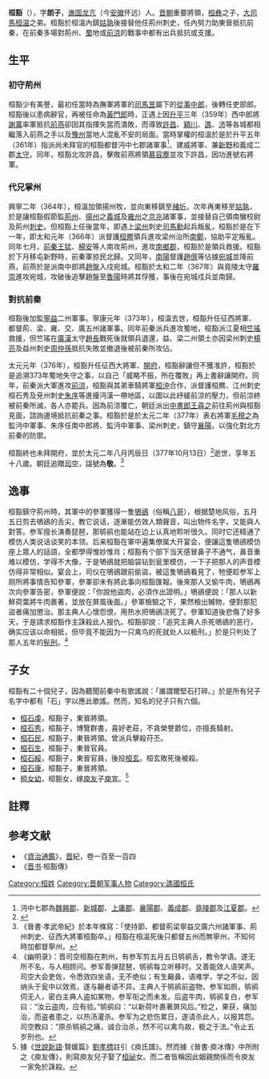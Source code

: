 '''桓豁'''（{{bd|320年||377年|10月13日|catIdx=H}}），字'''朗子'''，[[谯国|谯国]][[龙亢|龙亢]]（今[[安徽|安徽]]怀远）人。[[晋朝|晋朝]]重要將領，[[桓彝|桓彝]]之子，[[大司馬|大司馬]][[桓温|桓温]]之弟。桓豁於桓溫內鎮[[姑孰|姑孰]]後接替他任荊州刺史，任內努力助東晉抵抗前秦，在前秦多場對荊州、[[蜀|蜀]]地或[[前涼|前涼]]的戰事中都有出兵抵抗或支援。

== 生平 ==
=== 初守荊州 ===
桓豁少有美譽，最初任當時為撫軍將軍的[[司馬昱|司馬昱]]屬下的[[從事中郎|從事中郎]]，後轉任吏部郎。桓豁後以患病辭官，再被任命為[[黃門郎|黃門郎]]時，正遇上因[[升平|升平]]三年（359年）西中郎將[[謝萬|謝萬]]率軍抵抗[[前燕|前燕]]卻因其指揮失當而潰敗，而導致[[許昌|許昌]]、[[穎川|穎川]]、[[譙|譙]]、[[沛|沛]]等各城都相繼落入前燕之手以及[[豫州|豫州]]當地人混亂不安的局面。當時掌權的桓溫於是於升平五年（361年）指派尚未拜官的桓豁都督沔中七郡諸軍事<ref>沔中七郡為[[魏興郡|魏興郡]]、[[新城郡|新城郡]]、[[上庸郡|上庸郡]]、[[襄陽郡|襄陽郡]]、[[義成郡|義成郡]]、[[竟陵郡|竟陵郡]]及[[江夏郡|江夏郡]]。</ref>、建威將軍、兼[[新野|新野]]和義成二郡[[太守|太守]]。同年，桓豁北攻許昌，擊敗前燕將領[[慕容塵|慕容塵]]並攻下許昌，因功進號右將軍。

=== 代兄掌州 ===
興寧二年（364年），桓溫加領揚州牧，並向東移鎮至[[赭圻|赭圻]]。次年再東移至[[姑孰|姑孰]]，於是讓桓豁假節監[[荊州|荊州]]、[[揚州_(古代)|揚州]]之[[義城|義城]]及[[雍州|雍州]]之[[京兆|京兆]]諸軍事，並接替自己領南蠻校尉及荊州[[刺史|刺史]]。但桓豁上任後當年，即遇上[[梁州|梁州]]刺史[[司馬勳|司馬勳]]起兵叛亂，桓豁於是在下一年，即太和元年（366年）派督護[[桓羆|桓羆]]領兵進攻梁州治所[[南鄭|南鄭]]，協助平定叛亂。同年七月，[[前秦|前秦]][[王猛|王猛]]、[[楊安|楊安]]等人南攻荊州，進攻[[南鄉郡|南鄉郡]]，桓豁於是領兵救援。桓豁於下月移屯新野時，前秦軍掠民北歸。又同年，[[南陽|南陽]]督護[[趙億|趙億]]等佔據[[宛城|宛城]]並降前燕，前燕於是派南中郎將[[趙盤|趙盤]]入戍宛城。桓豁於太和二年（367年）與竟陵太守[[羅崇|羅崇]]進攻宛城，攻破後追擊趙盤至[[魯陽|魯陽]]時將其俘獲，事後在宛城戍兵並南歸。

=== 對抗前秦 ===
桓豁後加監[[寧州|寧]][[益州|益]]二州軍事。寧康元年（373年），桓溫去世，桓豁升任征西將軍、都督荊、梁、雍、交、廣五州諸軍事。同年前秦派兵進攻蜀地，桓豁派江夏相[[竺瑤|竺瑤]]救援，但竺瑤在[[廣漢|廣漢]]太守[[趙長|趙長]]戰死後就領兵退還，益、梁二州領土亦因梁州刺史[[楊亮|楊亮]]及益州刺史[[周仲孫|周仲孫]]抵抗失敗並撤退後被前秦所攻佔。

太元元年（376年），桓豁升任征西大將軍、[[開府|開府]]，桓豁辭讓但不獲准許，桓豁於是追溯373年蜀地失守之事，以自己「威略不振，所在覆敗」再上書辭讓開府。同年，前秦派大軍進攻[[前涼|前涼]]，桓豁與其弟車騎將軍[[桓沖|桓沖]]合作，派督護桓羆、江州刺史桓石秀及兗州刺史[[朱序|朱序]]等進擾沔漢一帶地區，以圖以此紓緩前涼的壓力，但前涼終被前秦所滅，各人亦罷兵。因為前涼覆亡，朝廷派出[[中書郎|中書郎]][[王尋之|王尋之]]前往荊州與桓豁見面，諮詢邊境抵抗前秦之事。桓豁於是於太元二年（377年）表右將軍[[毛穆之|毛穆之]]為監沔中軍事、朱序任南中郎將、監沔中軍事、梁州刺史，鎮守[[襄陽|襄陽]]，以強化對北方前秦的防禦。

桓豁終也未拜開府，並於太元二年八月丙辰日（377年10月13日）<ref>{{Cite web |url=http://sinocal.sinica.edu.tw/ |title=兩千年中西曆轉換 |accessdate=2011-04-02 |archive-date=2018-06-15 |archive-url=https://web.archive.org/web/20180615004633/http://sinocal.sinica.edu.tw/ |dead-url=yes }}</ref>逝世，享年五十八歲。朝廷追贈[[司空|司空]]，諡號為'''敬'''。<ref>《晉書·孝武帝紀》於本年條寫：「使持節、都督荊梁寧益交廣六州諸軍事、荊州刺史、征西大將軍桓豁卒。」桓豁在桓溫死後只都督五州而無寧州，不知何時加都督寧州。</ref>

==逸事==
桓豁鎮守荊州時，其軍中的參軍獲得一隻[[鴝鵒|鴝鵒]]（俗稱[[八哥|八哥]]），根据楚地风俗，五月五日剪去鴝鵒的舌尖，教它说话，逐漸能仿效人類聲音，叫出物件名字，又能與人對答。参军擅长演奏琵琶，那鸲鹆也能站在边上认真地聆听很久。同时它还精通了模仿人类说话谈笑的本领。后来桓豁在軍中遍集僚属大开宴会，便讓這隻鴝鵒模仿座上眾人的話語，全都學得惟妙惟肖；桓豁有个部下当天感冒鼻子不通气，鼻音重难以模仿，学得不大像，于是鴝鵒就把脑袋钻到瓮里模仿，一下子把那人的声音模仿得非常相似。宴会上，司仪在鴝鵒跟前偷盜，被這隻鴝鵒看見了，牠便趁参军上厕所將事情告知參軍，參軍卻未有將此事向桓豁匯報。後來那人又偷牛肉，鴝鵒再次向參軍告密，參軍便說：「你說他盜肉，必須作出證明。」鴝鵒便說：「那人以新鮮荷葉將牛肉裹著，並放在屏風後面。」參軍檢驗之下，果然檢出贓物，便對那犯盜者痛加懲治。那主典人心懷怨恨，用热水把鴝鵒浇死了。參軍知道後悲傷了好多天，于是請求桓豁作主誅殺此人报仇。桓豁卻說：「追究主典人杀死鴝鵒的恶行，确实应该以命相抵，但毕竟不能因为一只禽鸟的死就处人以极刑。」於是只判处了那人五年的[[髡刑|髡刑]]。<ref>《幽明录》：晋司空桓豁在荆州，有参军剪五月五日鸲鹆舌，教令学语。遂无所不名，与人相顾问。参军善弹琵琶，鸲鹆每立听移时。又善能效人语笑声。司空大会吏佐，令悉效四坐语，无不绝似；有生齆鼻，语难学，学之不似，因纳头于瓮中以效焉，遂与齆者语不异。主典人于鸲鹆前盗物，参军如厕，鸲鹆伺无人，密白主典人盗如某物，参军衔之而未发。后盗牛肉，鸲鹆复白，参军曰：“汝云盗肉，应有验。”鸲鹆曰：“以新荷叶裹著屏风后。”检之，果获，痛加治，而盗者患之，以热汤灌杀。参军为之悲伤累日，遂请杀此人，以报其怨。司空教曰：“原杀鸲鹆之痛，诚合治杀，然不可以禽鸟故，极之于法。”令止五岁刑也。</ref>

==子女 ==
桓豁有二十個兒子，因為聽聞前秦中有歌謠說：「誰謂爾堅石打碎。」於是所有兒子名字中都有「石」字以應此歌謠。然而，知名的兒子只有六個。
*[[桓石虔|桓石虔]]，桓豁子，東晉將領。
*[[桓石秀|桓石秀]]，桓豁子，博覽群書，喜好老莊，不貪榮譽爵位，亦擅長騎射。
*[[桓石民|桓石民]]，桓豁子，東晉將領。曾派兵擊殺苻丕。
*[[桓石生|桓石生]]，桓豁子，東晉官員。
*[[桓石綏|桓石綏]]，桓豁子，東晉官員，後投[[桓玄|桓玄]]。桓玄敗死後被殺。
*[[桓石康|桓石康]]，桓豁子，東晉將領。
*[[桓女幼|桓女幼]]，桓豁女，嫁[[庾友|庾友]]子[[庾宣|庾宣]]。<ref>據《[[世說新語|世說新語]]·賢媛篇》[[劉孝標|劉孝標]]註引《庾氏譜》。然而據《晉書·庾冰傳》中所附之《庾友傳》，則寫庾友兒子娶了[[桓祕|桓祕]]女。而二者皆稱因此姻親關係而令庾友一家免於誅殺。</ref>

== 註釋 ==
{{reflist}}
==参考文献==
*《[[資治通鑑|資治通鑑]]》，[[晋|晋]]紀，卷一百至一百四
*《[[晋书|晋书]]·桓豁傳》

[[Category:桓姓|Category:桓姓]]  
[[Category:晋朝军事人物|Category:晋朝军事人物]]
[[Category:譙國桓氏|Category:譙國桓氏]]